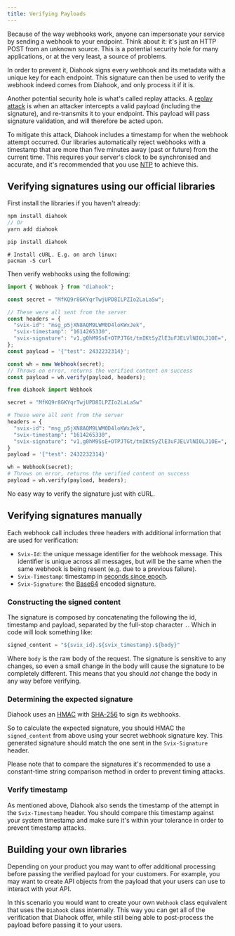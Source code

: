 ```yaml
---
title: Verifying Payloads
---
```




Because of the way webhooks work, anyone can impersonate your service by sending a webhook to your endpoint. Think about it: it's just an HTTP POST from an unknown source. This is a potential security hole for many applications, or at the very least, a source of problems.

In order to prevent it, Diahook signs every webhook and its metadata with a unique key for each endpoint. This signature can then be used to verify the webhook indeed comes from Diahook, and only process it if it is.

Another potential security hole is what's called replay attacks. A [replay attack](https://en.wikipedia.org/wiki/Replay_attack) is when an attacker intercepts a valid payload (including the signature), and re-transmits it to your endpoint. This payload will pass signature validation, and will therefore be acted upon.

To mitigate this attack, Diahook includes a timestamp for when the webhook attempt occurred. Our libraries automatically reject webhooks with a timestamp that are more than five minutes away (past or future) from the current time. This requires your server's clock to be synchronised and accurate, and it's recommended that you use [NTP](https://en.wikipedia.org/wiki/Network_Time_Protocol) to achieve this.


## Verifying signatures using our official libraries

First install the libraries if you haven't already:

<CodeTabs>
<TabItem value="js">

```js
npm install diahook
// Or
yarn add diahook
```

</TabItem>
<TabItem value="py">

```sh
pip install diahook
```

</TabItem>
<TabItem value="curl">

```shell
# Install cURL. E.g. on arch linux:
pacman -S curl
```

</TabItem>
</CodeTabs>

Then verify webhooks using the following:

<CodeTabs>
<TabItem value="js">

```js
import { Webhook } from "diahook";

const secret = "MfKQ9r8GKYqrTwjUPD8ILPZIo2LaLaSw";

// These were all sent from the server
const headers = {
  "svix-id": "msg_p5jXN8AQM9LWM0D4loKWxJek",
  "svix-timestamp": "1614265330",
  "svix-signature": "v1,g0hM9SsE+OTPJTGt/tmIKtSyZlE3uFJELVlNIOLJ1OE=",
};
const payload = '{"test": 2432232314}';

const wh = new Webhook(secret);
// Throws on error, returns the verified content on success
const payload = wh.verify(payload, headers);
```

</TabItem>
<TabItem value="py">

```python
from diahook import Webhook

secret = "MfKQ9r8GKYqrTwjUPD8ILPZIo2LaLaSw"

# These were all sent from the server
headers = {
  "svix-id": "msg_p5jXN8AQM9LWM0D4loKWxJek",
  "svix-timestamp": "1614265330",
  "svix-signature": "v1,g0hM9SsE+OTPJTGt/tmIKtSyZlE3uFJELVlNIOLJ1OE=",
}
payload = '{"test": 2432232314}'

wh = Webhook(secret);
# Throws on error, returns the verified content on success
payload = wh.verify(payload, headers);
```

</TabItem>
<TabItem value="curl">

No easy way to verify the signature just with cURL.

</TabItem>
</CodeTabs>

## Verifying signatures manually

Each webhook call includes three headers with additional information that are used for verification:

* `Svix-Id`: the unique message identifier for the webhook message. This identifier is unique across all messages, but will be the same when the same webhook is being resent (e.g. due to a previous failure).
* `Svix-Timestamp`: timestamp in [seconds since epoch](https://en.wikipedia.org/wiki/Unix_time).
* `Svix-Signature`: the [Base64](https://en.wikipedia.org/wiki/Base64) encoded signature.

### Constructing the signed content

The signature is composed by concatenating the following the id, timestamp and payload, separated by the full-stop character `.`. Which in code will look something like:

```javascript
signed_content = "${svix_id}.${svix_timestamp}.${body}"
```

Where `body` is the raw body of the request. The signature is sensitive to any changes, so even a small change in the body will cause the signature to be completely different. This means that you should *not* change the body in any way before verifying.

### Determining the expected signature

Diahook uses an [HMAC](https://en.wikipedia.org/wiki/Hash-based_message_authentication_code) with [SHA-256](https://en.wikipedia.org/wiki/SHA-2) to sign its webhooks.

So to calculate the expected signature, you should HMAC the `signed_content` from above using your secret webhook signature key. This generated signature should match the one sent in the `Svix-Signature` header.

Please note that to compare the signatures it's recommended to use a constant-time string comparison method in order to prevent timing attacks.

### Verify timestamp

As mentioned above, Diahook also sends the timestamp of the attempt in the `Svix-Timestamp` header. You should compare this timestamp against your system timestamp and make sure it's within your tolerance in order to prevent timestamp attacks.


## Building your own libraries

Depending on your product you may want to offer additional processing before passing the verified payload for your customers. For example, you may want to create API objects from the payload that your users can use to interact with your API.

In this scenario you would want to create your own `Webhook` class equivalent that uses the `Diahook` class internally. This way you can get all of the verification that Diahook offer, while still being able to post-process the payload before passing it to your users.
